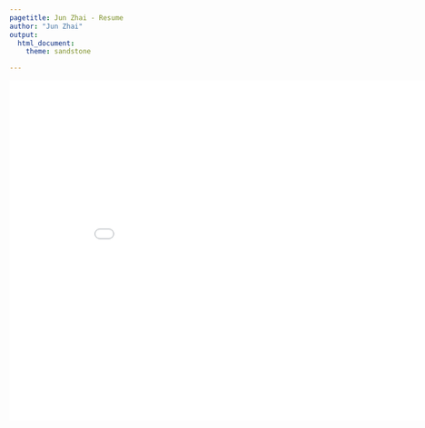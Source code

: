 ```yaml
---
pagetitle: Jun Zhai - Resume
author: "Jun Zhai"
output: 
  html_document:
    theme: sandstone

---
```


<embed src="./CV.pdf" type="application/pdf"   height="600px" width="900px">
